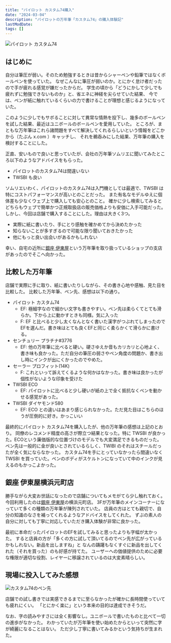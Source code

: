 ```yaml
---
title: "パイロット カスタム74購入"
date: "2024-03-04"
description: "パイロットの万年筆「カスタム74」の購入体験記"
lastModDate:
tags: []
---
```


<Image src="https://i.imgur.com/ClyciPO.jpg" alt="パイロット カスタム74" />

## はじめに

自分は筆圧が弱い。そのため勉強するときは昔からシャーペンや鉛筆ではなくボールペンを使っていた。
なぜこんなに筆圧が弱いのか。とにかく怠け者だったので手が疲れる感覚が嫌だったからだ。
学生の頃から「どうにかして少しでも疲れずに勉強できないものか」と、省エネに神経を尖らせていた結果、
今では、ペンが紙に触れているくらいの力で書けることが理想と感じるようになっていた。

このように少しでもサボることに対して異常な情熱を投下し、幾多のボールペンを試した結果、最近はユニボールのボールペンを愛用していた。
ところが、まともな万年筆はこれら諸問題をすべて解決してくれるらしいという情報をどこかから（たぶん x.com ）キャッチし、
それを鵜呑みにした結果、万年筆の購入を検討することにした。

正直、安いもので良いと思っていたが、会社の万年筆ソムリエに聞いてみたところ以下のようなアドバイスをもらった。

- パイロットのカスタム74は間違いない
- TWSBI も良い

ソムリエいわく、パイロットのカスタム74は入門機としては最適で、TWSBI は特にコストパフォーマンスが高いとのことだった。
また有名なモデルゆえに個体差も少なくウェブ上で購入しても安心とのこと。
確かに少し検索してみるとどちらもウェブで簡単かつ正規取扱店の販売価格よりも安価に入手可能だった。
しかし、今回は店舗で購入することにした。理由は大きく3つ。

- 実際に紙に書いたり、手にとり感触を確かめてから決めたかった
- 知らないことが多すぎるので可能な限り聞いておきたかった
- 他にもっと良い出会いがあるかもしれない

幸い、自宅の近所に[銀座 伊東屋](https://www.ito-ya.co.jp/)という万年筆を取り扱っているショップの支店があったのでそこへ向かった。

## 比較した万年筆

店舗で実際に手に取り、紙に書いたりしながら、その書き心地や感触、見た目を比較した。
比較した万年筆、ペン先、感想は以下の通り。

- パイロット カスタム74
    - EF: 極細字なので細かい文字も書きやすい。ペン先は柔らくてとても滑らか。下から上に動かすときも同様。気に入った
    - F:  EF と比べると少し太くなんとなく書いた漢字がつぶれてしまったのでEFを選んだ。書き味はとても良くEFと同じく柔らかくて滑らかに書ける。
- センチュリー プラチナ#3776
    - EF: 他の万年筆に比べると硬い。硬さゆえか音もカリカリと心地よく、書き味も良かった。ただ自分の筆圧の弱さやペン角度の問題か、書き出し時にインクが出にくかったのでやめた。
- セーラー プロフィット(14K)
    - F: これといって訴えてくるような何かはなかった。書き味は良かったが個性がないような印象を受けた
- TWSBI ECO
    - EF: パイロットに比べると少し硬いが紙の上で全く抵抗なくペンを動かせる感覚があった。
- TWSBI ダイヤモンド580
    - EF: ECO との違いはあまり感じられなかった。ただ見た目はこちらのほうが圧倒的に好き。かっこいい

最終的にパイロット カスタム74を購入したが、他の万年筆の感想は上記のとおり。
同僚のレコメンド精度の高さが際立つ結果となった。特に TWSBI が良かった。ECOという廉価版的な位置づけのモデルでも大変満足できるものだった。
ペン先は一般的に金が良いとされているらしく、TWIBI のそれはスチールだったが全く気にならなかった。
カスタム74を手にとっていなかったら間違いなく TWSBI を買っていた。ペンのボディがスケルトンになっていて中のインクが見えるのもかっこよかった。

## 銀座 伊東屋横浜元町店

勝手ながら大変お世話になったので店舗についてもメモがてら少し触れておく。
今回利用したのは[銀座 伊東屋](https://www.ito-ya.co.jp/)の横浜元町店。
3Fが万年筆のメインコーナーになっていて多くの種類の万年筆が陳列されていた。
店員の方はとても親切で、自分の知識のなさを補ってくれるようなアドバイスをしてくれた。
ずぶの素人の自分に対しても丁寧に対応していただき購入体験が非常に良かった。

最初に本命だったパイロットのEFを試してみると思ったよりも字幅が太かった。
すると店員の方が「多くの方に試して頂いてるのでペン先が広がっているかもしれない。新品を出しますね」と
なんの躊躇もなくすぐに新品を出してくれた（それを買った）のも好感が持てた。
ユーザーへの価値提供のために必要な権限が適切な役割、レイヤーに移譲されているのは大変素晴らしい。

## 現場に投入してみた感想

<Image src="https://i.imgur.com/WLEwUTj.jpg" alt="カスタム74のペン先" />

店舗での試し書きでは実感できるまでに至らなかったが確かに長時間使っていても疲れにくい。
「とにかく楽に」という本来の目的は達成できそうだ。

なお、字の読みやすさには全く影響なし。ユニボールで書いたものと比べて一切の進歩がなかった。
わかっていたが万年筆を使い始めたからといって突然に字が綺麗になることはない。
ただ少し丁寧に書いてみるかという気持ちが生まれた。
